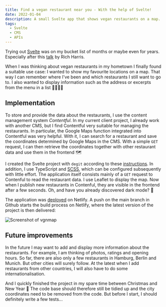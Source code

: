 ```yaml
---
title: Find a vegan restaurant near you - With the help of Svelte!
date: 2022-01-04
description: A small Svelte app that shows vegan restaurants on a map.
tags:
  - Svelte
  - CMS
  - APIs
---
```


Trying out [Svelte](https://svelte.dev/) was on my bucket list of months or maybe even for years.
Especially after this [talk](https://www.youtube.com/watch?v=AdNJ3fydeao) by Rich Harris.

When I was thinking about vegan restaurants in my hometown I finally found 
a suitable use case:
I wanted to show my favourite locations on a map.
That way I can remember where I've been and which restaurants I still want to go to. 
I also wanted to display information such as the address or excerpts from the menu in a list 🍔🍟🍕🌱

## Implementation

To store and provide the data about the restaurants, I use the content management system *Contentful*. 
In my current client project, I already work with another CMS, but I find Contentful very suitable for managing the restaurants.
In particular, the Google Maps function integrated into Contentful was very helpful.
With it, I can search for a restaurant and save the coordinates determined by Google Maps in the CMS.
With a simple `GET` request, I can then retrieve the coordinates together with other restaurant data and use them in the frontend 🗺

I created the Svelte project with `degit` according to these [instructions](https://svelte.dev/blog/svelte-for-new-developers).
In addition, I use TypeScript and [SCSS](https://linguinecode.com/post/add-sass-svelte-js), which can be configured subsequently with little effort.
The application itself consists mainly of a `GET` request to Contenful to read the restaurant data.
I use Leaflet to display the map. 
Now when I publish new restaurants in Contenful, they are visible in the frontend after a few seconds. 
Oh, and have you already discovered dark mode? 🌚

The application was [deployed](https://vgnmap.netlify.app/) on Netlify.
A push on the main branch in Github starts the build process on Netlify, where the latest version of the project is then delivered:

![Screenshot of vgnmap](./vgnmap.png "vgnmap")

## Future improvements

In the future I may want to add and display more information about the restaurants.
For example, I am thinking of photos, ratings and opening hours.
So far, there are also only a few restaurants in Hamburg, Berlin and Munich.
But other cities will surely follow.
At the latest when I add restaurants from other countries, I will also have to do some internationalisation.

And I quickly finished the project in my spare time between Christmas and New Year 🙈
The code base should therefore still be tidied up and the city coordinates need to be removed from the code.
But before I start, I should definitely write a few tests...

